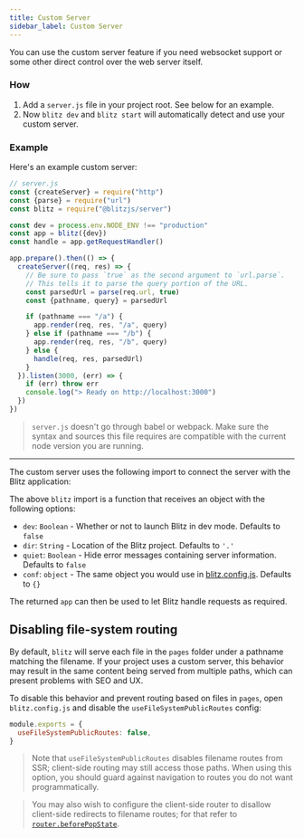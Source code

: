 ```yaml
---
title: Custom Server
sidebar_label: Custom Server
---
```


You can use the custom server feature if you need websocket support or some other direct control over the web server itself.

### How

1. Add a `server.js` file in your project root. See below for an example.
2. Now `blitz dev` and `blitz start` will automatically detect and use your custom server.

### Example

Here's an example custom server:

```js
// server.js
const {createServer} = require("http")
const {parse} = require("url")
const blitz = require("@blitzjs/server")

const dev = process.env.NODE_ENV !== "production"
const app = blitz({dev})
const handle = app.getRequestHandler()

app.prepare().then(() => {
  createServer((req, res) => {
    // Be sure to pass `true` as the second argument to `url.parse`.
    // This tells it to parse the query portion of the URL.
    const parsedUrl = parse(req.url, true)
    const {pathname, query} = parsedUrl

    if (pathname === "/a") {
      app.render(req, res, "/a", query)
    } else if (pathname === "/b") {
      app.render(req, res, "/b", query)
    } else {
      handle(req, res, parsedUrl)
    }
  }).listen(3000, (err) => {
    if (err) throw err
    console.log("> Ready on http://localhost:3000")
  })
})
```

> `server.js` doesn't go through babel or webpack. Make sure the syntax and sources this file requires are compatible with the current node version you are running.

---

The custom server uses the following import to connect the server with the Blitz application:

The above `blitz` import is a function that receives an object with the following options:

- `dev`: `Boolean` - Whether or not to launch Blitz in dev mode. Defaults to `false`
- `dir`: `String` - Location of the Blitz project. Defaults to `'.'`
- `quiet`: `Boolean` - Hide error messages containing server information. Defaults to `false`
- `conf`: `object` - The same object you would use in [blitz.config.js](./blitz-config). Defaults to `{}`

The returned `app` can then be used to let Blitz handle requests as required.

## Disabling file-system routing

By default, `blitz` will serve each file in the `pages` folder under a pathname matching the filename. If your project uses a custom server, this behavior may result in the same content being served from multiple paths, which can present problems with SEO and UX.

To disable this behavior and prevent routing based on files in `pages`, open `blitz.config.js` and disable the `useFileSystemPublicRoutes` config:

```js
module.exports = {
  useFileSystemPublicRoutes: false,
}
```

> Note that `useFileSystemPublicRoutes` disables filename routes from SSR; client-side routing may still access those paths. When using this option, you should guard against navigation to routes you do not want programmatically.

> You may also wish to configure the client-side router to disallow client-side redirects to filename routes; for that refer to [`router.beforePopState`](./router#router-object).
